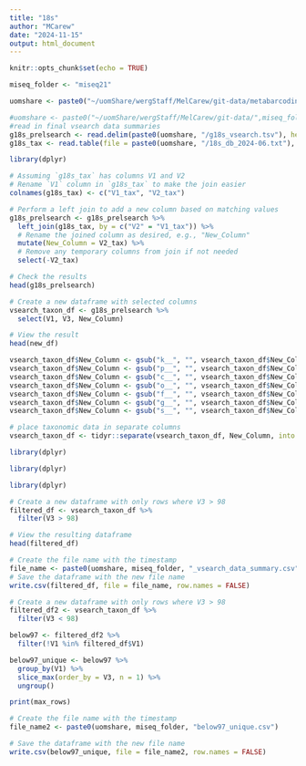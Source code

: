 ```yaml
---
title: "18s"
author: "MCarew"
date: "2024-11-15"
output: html_document
---
```


```r
knitr::opts_chunk$set(echo = TRUE)
```

```r
miseq_folder <- "miseq21"

uomshare <- paste0("~/uomShare/wergStaff/MelCarew/git-data/metabarcoding_workflow/",miseq_folder,"/metabarcoding_workflow")

#uomshare <- paste0("~/uomShare/wergStaff/MelCarew/git-data/",miseq_folder,"/metabarcoding_workflow")
#read in final vsearch data summaries
g18s_prelsearch <- read.delim(paste0(uomshare, "/g18s_vsearch.tsv"), header = FALSE)
g18s_tax <- read.table(file = paste0(uomshare, "/18s_db_2024-06.txt"), sep = "\t", quote = "", comment.char = "")

```

```r
library(dplyr)

# Assuming `g18s_tax` has columns V1 and V2
# Rename `V1` column in `g18s_tax` to make the join easier
colnames(g18s_tax) <- c("V1_tax", "V2_tax")

# Perform a left join to add a new column based on matching values
g18s_prelsearch <- g18s_prelsearch %>%
  left_join(g18s_tax, by = c("V2" = "V1_tax")) %>%
  # Rename the joined column as desired, e.g., "New_Column"
  mutate(New_Column = V2_tax) %>%
  # Remove any temporary columns from join if not needed
  select(-V2_tax)

# Check the results
head(g18s_prelsearch)

```
```r
# Create a new dataframe with selected columns
vsearch_taxon_df <- g18s_prelsearch %>%
  select(V1, V3, New_Column)

# View the result
head(new_df)

vsearch_taxon_df$New_Column <- gsub("k__", "", vsearch_taxon_df$New_Column)
vsearch_taxon_df$New_Column <- gsub("p__", "", vsearch_taxon_df$New_Column)
vsearch_taxon_df$New_Column <- gsub("c__", "", vsearch_taxon_df$New_Column)
vsearch_taxon_df$New_Column <- gsub("o__", "", vsearch_taxon_df$New_Column)
vsearch_taxon_df$New_Column <- gsub("f__", "", vsearch_taxon_df$New_Column)
vsearch_taxon_df$New_Column <- gsub("g__", "", vsearch_taxon_df$New_Column)
vsearch_taxon_df$New_Column <- gsub("s__", "", vsearch_taxon_df$New_Column)

# place taxonomic data in separate columns
vsearch_taxon_df <- tidyr::separate(vsearch_taxon_df, New_Column, into = c("kingdom", "phylum", "class", "order", "family", "genus","species"), sep = ";",  fill = "right")

library(dplyr)

library(dplyr)

library(dplyr)

# Create a new dataframe with only rows where V3 > 98
filtered_df <- vsearch_taxon_df %>%
  filter(V3 > 98)

# View the resulting dataframe
head(filtered_df)

# Create the file name with the timestamp 
file_name <- paste0(uomshare, miseq_folder, "_vsearch_data_summary.csv")
# Save the dataframe with the new file name
write.csv(filtered_df, file = file_name, row.names = FALSE)

```
```r
# Create a new dataframe with only rows where V3 > 98
filtered_df2 <- vsearch_taxon_df %>%
  filter(V3 < 98)

below97 <- filtered_df2 %>%
  filter(!V1 %in% filtered_df$V1)

below97_unique <- below97 %>%
  group_by(V1) %>%
  slice_max(order_by = V3, n = 1) %>%
  ungroup()

print(max_rows)

# Create the file name with the timestamp 
file_name2 <- paste0(uomshare, miseq_folder, "below97_unique.csv")

# Save the dataframe with the new file name
write.csv(below97_unique, file = file_name2, row.names = FALSE)

```



